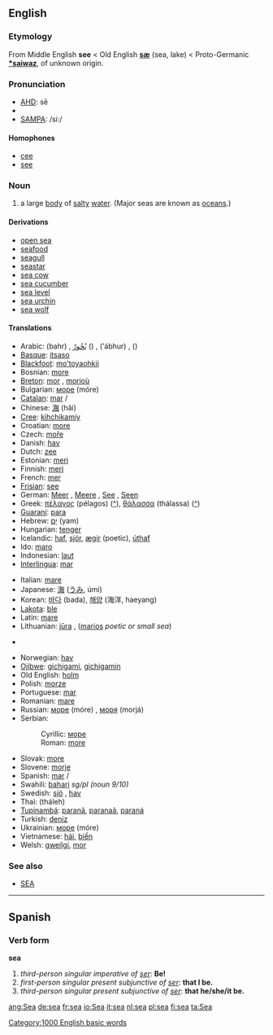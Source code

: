 ==English==

{{rank|party|sight|electronic|456|sea|necessary|idea|reached}}

===Etymology===
From Middle English '''see''' < Old English '''[[sæ]]''' (sea, lake) < Proto-Germanic '''[[*saiwaz]]''', of unknown origin.

===Pronunciation===
*[[w:AHD|AHD]]: sē
*{{IPA|/siː/}}
*[[w:SAMPA|SAMPA]]: /si:/

====Homophones====

*[[cee]]
*[[see]]


===Noun===
{{en-noun-reg}}

# a large [[body]] of [[salty]] [[water]]. (Major seas are known as [[ocean]]s.)

====Derivations====
*[[open sea]]
*[[seafood]]
*[[seagull]]
*[[seastar]]
*[[sea cow]]
*[[sea cucumber]]
*[[sea level]]
*[[sea urchin]]
*[[sea wolf]]

====Translations====
{{top}}
*Arabic: {{ARchar|[[بحر|بَحْرٌ]]}} (bahr) {{m}}, [[بحر|بُحُورٌ]] ({{IPAchar|buhúːr}}) {{p}}, {{ARchar|[[ابحر|أبْحُرٌ]]}} (’ábhur) {{p}}, {{ARchar|[[بحار|بِحَارٌ]]}} ({{IPAchar|biháːr}}) {{p}}
*[[Basque]]: [[itsaso]]
*[[Blackfoot]]: [[mo'toyaohkii]]
*Bosnian: [[more#Bosnian|more]] {{n}}
*[[Breton]]: [[mor]] {{m}}, [[morioù]] {{p}}
*Bulgarian: [[море]] (móre) {{n}}
*[[Catalan]]: [[mar]] {{m}}/{{f}}
*Chinese: [[海]] (hǎi)
*[[Cree]]: [[kihchikamiy]]
*Croatian: [[more#Croatian|more]] {{n}}
*Czech: [[moře]] {{n}}
*Danish: [[hav]] {{n}}
*Dutch: [[zee]] {{f}}
*Estonian: [[meri]]
*Finnish: [[meri]]
*French: [[mer]] {{f}}
*[[Frisian]]: [[see#Frisian|see]] {{f}}
*German: [[Meer]] {{n}}, [[Meere]] {{p}}, [[See#German|See]] {{f}}, [[Seen#German|Seen]] {{p}}
*Greek: [[πέλαγος]] (pélagos) {{n}} ([[:el:Πέλαγος|^]]), [[θάλασσα]]  (thálassa) {{f}} ([[:el:Θάλασσα|^]])
*[[Guaraní]]: [[para#Guaraní|para]]
*Hebrew: [[ים|יָם]] (yam) {{m}}
*Hungarian: [[tenger]]  
*Icelandic: [[haf]], [[sjór]], [[ægir]] (poetic), [[úthaf]]
*Ido: [[maro]]
*Indonesian: [[laut]]
*[[Interlingua]]: [[mar]]
{{mid}}
*Italian: [[mare#Italian|mare]] {{m}}
*Japanese: [[海]] ([[うみ]], úmi)
*Korean: [[바다]] (bada), [[해양]] (海洋, haeyang)
*[[Lakota]]: [[ble]]
*Latin: [[mare#Latin|mare]] {{n}}
*Lithuanian: [[jūra]] {{f}}, ([[marios]] {{f}} ''poetic or small sea'')
*{{Malayalam|കടൽ}} {{Unicode|(kaṭal)}}
*Norwegian: [[hav]] {{n}}
*[[Ojibwe]]: [[gichigami]], [[gichigamin]] {{p}}
*Old English: [[holm#Old English|holm]]
*Polish: [[morze]] {{n}}
*Portuguese: [[mar]] {{m}}
*Romanian: [[mare#Romanian|mare]] {{f}}
*Russian: [[море]] (móre) {{n}}, [[моря]] (morjá) {{p}}
*Serbian:
*:Cyrillic: [[море]] {{n}}
*:Roman: [[more#Serbian|more]] {{n}}
*Slovak: [[more#Slovak|more]] {{n}}
*Slovene: [[morje]] {{n}}
*Spanish: [[mar]] {{m}}/{{f}}
*Swahili: [[bahari]] ''sg/pl (noun 9/10)''
*Swedish: [[sjö]] {{c}}, [[hav]] {{n}}
*Thai: {{THchar|[[ทะเล]]}} (tháleh)
*[[Tupinambá]]: [[paranã]], [[paranaã]], [[paraná]]
*Turkish: [[deniz]]
*Ukrainian: [[море]] (móre) {{n}}
*Vietnamese: [[hải]], [[biển]]
*Welsh: [[gweilgi]], [[mor]]
{{bottom}}

===See also===
*[[SEA]]

----

==Spanish==
===Verb form===
'''sea'''

# ''third-person singular imperative of [[ser]]'': '''Be!'''
# ''first-person singular present subjunctive of [[ser]]'': '''that I be.'''
# ''third-person singular present subjunctive of [[ser]]'': '''that he/she/it be.'''

[[Category:1000 English basic words]]

[[ang:Sea]]
[[de:sea]]
[[fr:sea]]
[[io:Sea]]
[[it:sea]]
[[nl:sea]]
[[pl:sea]]
[[fi:sea]]
[[ta:Sea]]